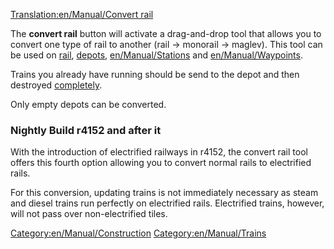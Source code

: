 [[Translation:en/Manual/Convert rail]]
[[Category:en/Manual/Construction]]
[[Category:en/Manual/Trains]]

The '''convert rail''' button will activate a drag-and-drop tool that allows you to convert one type of rail to another (rail -> monorail -> maglev). This tool can be used on [[en/Manual/Building tracks|rail]], [[en/Manual/Building depots|depots]], [[en/Manual/Stations]] and [[en/Manual/Waypoints]].

Trains you already have running should be send to the depot and then destroyed [[en/Manual/Sell entire train|completely]].

Only empty depots can be converted.

===Nightly Build r4152 and after it===
With the introduction of electrified railways in r4152, the convert rail tool offers this fourth option allowing you to convert normal rails to electrified rails.

For this conversion, updating trains is not immediately necessary as steam and diesel trains run perfectly on electrified rails.  Electrified trains, however, will not pass over non-electrified tiles.